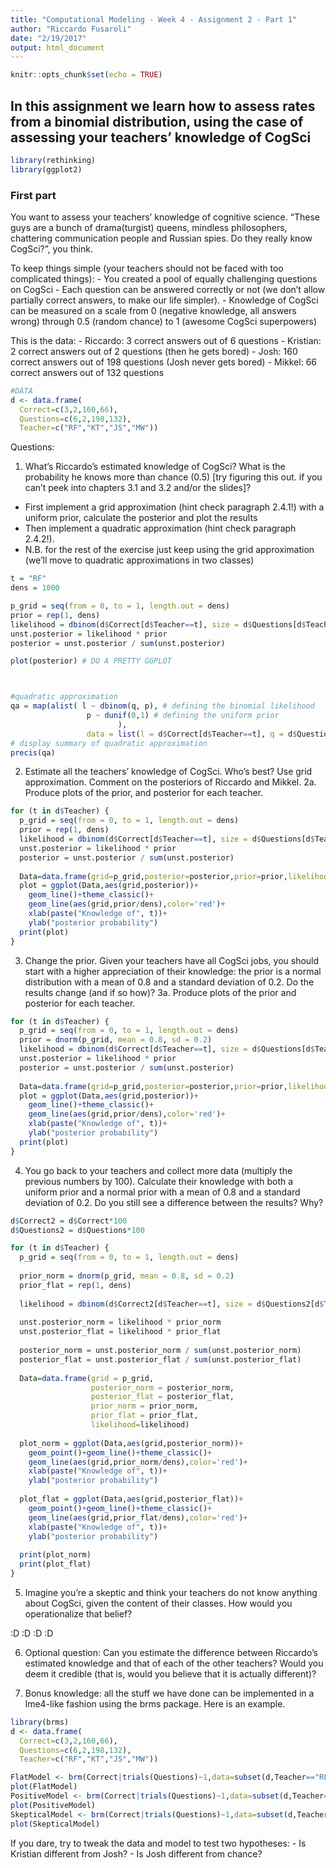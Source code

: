 ```yaml
---
title: "Computational Modeling - Week 4 - Assignment 2 - Part 1"
author: "Riccardo Fusaroli"
date: "2/19/2017"
output: html_document
---
```


```r
knitr::opts_chunk$set(echo = TRUE)
```

## In this assignment we learn how to assess rates from a binomial distribution, using the case of assessing your teachers' knowledge of CogSci

```r
library(rethinking)
library(ggplot2)
```


### First part

You want to assess your teachers' knowledge of cognitive science. "These guys are a bunch of drama(turgist) queens, mindless philosophers, chattering communication people and Russian spies. Do they really know CogSci?", you think.

To keep things simple (your teachers should not be faced with too complicated things):
- You created a pool of equally challenging questions on CogSci
- Each question can be answered correctly or not (we don't allow partially correct answers, to make our life simpler).
- Knowledge of CogSci can be measured on a scale from 0 (negative knowledge, all answers wrong) through 0.5 (random chance) to 1 (awesome CogSci superpowers)

This is the data:
- Riccardo: 3 correct answers out of 6 questions
- Kristian: 2 correct answers out of 2 questions (then he gets bored)
- Josh: 160 correct answers out of 198 questions (Josh never gets bored)
- Mikkel: 66 correct answers out of 132 questions

```r
#DATA
d <- data.frame(
  Correct=c(3,2,160,66),
  Questions=c(6,2,198,132),
  Teacher=c("RF","KT","JS","MW"))
```


Questions:

1. What's Riccardo's estimated knowledge of CogSci? What is the probability he knows more than chance (0.5) [try figuring this out. if you can't peek into chapters 3.1 and 3.2 and/or the slides]?
- First implement a grid approximation (hint check paragraph 2.4.1!) with a uniform prior, calculate the posterior and plot the results
- Then implement a quadratic approximation (hint check paragraph 2.4.2!).
- N.B. for the rest of the exercise just keep using the grid approximation (we'll move to quadratic approximations in two classes)

```r
t = "RF"
dens = 1000

p_grid = seq(from = 0, to = 1, length.out = dens)
prior = rep(1, dens)
likelihood = dbinom(d$Correct[d$Teacher==t], size = d$Questions[d$Teacher==t], prob = p_grid)
unst.posterior = likelihood * prior
posterior = unst.posterior / sum(unst.posterior)

plot(posterior) # DO A PRETTY GGPLOT



#quadratic approximation
qa = map(alist( l ~ dbinom(q, p), # defining the binomial likelihood
                 p ~ dunif(0,1) # defining the uniform prior
                        ), 
                 data = list(l = d$Correct[d$Teacher==t], q = d$Questions[d$Teacher==t]) ) #feed the data
# display summary of quadratic approximation
precis(qa) 
```


2. Estimate all the teachers' knowledge of CogSci. Who's best? Use grid approximation. Comment on the posteriors of Riccardo and Mikkel.
2a. Produce plots of the prior, and posterior for each teacher.

```r
for (t in d$Teacher) {
  p_grid = seq(from = 0, to = 1, length.out = dens)
  prior = rep(1, dens)
  likelihood = dbinom(d$Correct[d$Teacher==t], size = d$Questions[d$Teacher==t], prob = p_grid)
  unst.posterior = likelihood * prior
  posterior = unst.posterior / sum(unst.posterior)
  
  Data=data.frame(grid=p_grid,posterior=posterior,prior=prior,likelihood=likelihood)
  plot = ggplot(Data,aes(grid,posterior))+  
    geom_line()+theme_classic()+  
    geom_line(aes(grid,prior/dens),color='red')+  
    xlab(paste("Knowledge of", t))+ 
    ylab("posterior probability")
  print(plot)
}
```


3. Change the prior. Given your teachers have all CogSci jobs, you should start with a higher appreciation of their knowledge: the prior is a normal distribution with a mean of 0.8 and a standard deviation of 0.2. Do the results change (and if so how)?
3a. Produce plots of the prior and posterior for each teacher.

```r
for (t in d$Teacher) {
  p_grid = seq(from = 0, to = 1, length.out = dens)
  prior = dnorm(p_grid, mean = 0.8, sd = 0.2)
  likelihood = dbinom(d$Correct[d$Teacher==t], size = d$Questions[d$Teacher==t], prob = p_grid)
  unst.posterior = likelihood * prior
  posterior = unst.posterior / sum(unst.posterior)
  
  Data=data.frame(grid=p_grid,posterior=posterior,prior=prior,likelihood=likelihood)
  plot = ggplot(Data,aes(grid,posterior))+  
    geom_line()+theme_classic()+  
    geom_line(aes(grid,prior/dens),color='red')+  
    xlab(paste("Knowledge of", t))+ 
    ylab("posterior probability")
  print(plot)
}

```


4. You go back to your teachers and collect more data (multiply the previous numbers by 100). Calculate their knowledge with both a uniform prior and a normal prior with a mean of 0.8 and a standard deviation of 0.2. Do you still see a difference between the results? Why?

```r

d$Correct2 = d$Correct*100
d$Questions2 = d$Questions*100

for (t in d$Teacher) {
  p_grid = seq(from = 0, to = 1, length.out = dens)
  
  prior_norm = dnorm(p_grid, mean = 0.8, sd = 0.2)
  prior_flat = rep(1, dens)
  
  likelihood = dbinom(d$Correct2[d$Teacher==t], size = d$Questions2[d$Teacher==t], prob = p_grid)
  
  unst.posterior_norm = likelihood * prior_norm
  unst.posterior_flat = likelihood * prior_flat
  
  posterior_norm = unst.posterior_norm / sum(unst.posterior_norm)
  posterior_flat = unst.posterior_flat / sum(unst.posterior_flat)
  
  Data=data.frame(grid = p_grid,
                  posterior_norm = posterior_norm,
                  posterior_flat = posterior_flat,
                  prior_norm = prior_norm,
                  prior_flat = prior_flat,
                  likelihood=likelihood)
  
  plot_norm = ggplot(Data,aes(grid,posterior_norm))+  
    geom_point()+geom_line()+theme_classic()+  
    geom_line(aes(grid,prior_norm/dens),color='red')+  
    xlab(paste("Knowledge of", t))+ 
    ylab("posterior probability")
  
  plot_flat = ggplot(Data,aes(grid,posterior_flat))+  
    geom_point()+geom_line()+theme_classic()+  
    geom_line(aes(grid,prior_flat/dens),color='red')+  
    xlab(paste("Knowledge of", t))+ 
    ylab("posterior probability")
  
  print(plot_norm)
  print(plot_flat)
}
```


5. Imagine you're a skeptic and think your teachers do not know anything about CogSci, given the content of their classes. How would you operationalize that belief?

:D :D :D :D 


6. Optional question: Can you estimate the difference between Riccardo's estimated knowledge and that of each of the other teachers? Would you deem it credible (that is, would you believe that it is actually different)?

7. Bonus knowledge: all the stuff we have done can be implemented in a lme4-like fashion using the brms package. Here is an example.
```r
library(brms)
d <- data.frame(
  Correct=c(3,2,160,66),
  Questions=c(6,2,198,132),
  Teacher=c("RF","KT","JS","MW"))

FlatModel <- brm(Correct|trials(Questions)~1,data=subset(d,Teacher=="RF"),prior=prior("uniform(0,1)", class = "Intercept"))
plot(FlatModel)
PositiveModel <- brm(Correct|trials(Questions)~1,data=subset(d,Teacher=="RF"),prior=prior("normal(0.8,0.2)", class = "Intercept"))
plot(PositiveModel)
SkepticalModel <- brm(Correct|trials(Questions)~1,data=subset(d,Teacher=="RF"),prior=prior("normal(0.5,0.01)", class = "Intercept"))
plot(SkepticalModel)
```

If you dare, try to tweak the data and model to test two hypotheses:
- Is Kristian different from Josh?
- Is Josh different from chance?



